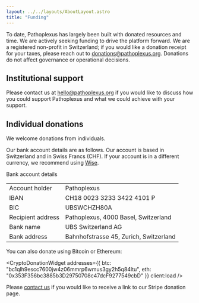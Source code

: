 ```yaml
---
layout: ../../layouts/AboutLayout.astro
title: "Funding"
---
```



To date, Pathoplexus has largely been built with donated resources and time. We are actively seeking funding to drive the platform forward. We are a registered non-profit in Switzerland; if you would like a donation receipt for your taxes, please reach out to donations@pathoplexus.org. Donations do not affect governance or operational decisions.

## Institutional support
Please contact us at hello@pathoplexus.org if you would like to discuss how you could support Pathoplexus and what we could achieve with your support.

## Individual donations

We welcome donations from individuals. 

Our bank account details are as follows. Our account is based in Switzerland and in Swiss Francs (CHF). If your account is in a different currency, we recommend using [Wise](https://wise.com/).

  <div class="bank-details bg-gray-50 p-4 rounded-lg">
      <span class="text-sm font-medium">Bank account details</span><br />
    <table class="my-3 border-collapse border border-gray-200 rounded-lg">
      <tbody>
        <tr class="bg-gray-50">
          <td class="border border-gray-200 px-4 py-2 font-medium text-xs">Account holder</td>
          <td class="border border-gray-200 px-4 py-2 text-xs">Pathoplexus</td>
        </tr>
        <tr>
          <td class="border border-gray-200 px-4 py-2 font-medium text-xs">IBAN</td>
          <td class="border border-gray-200 px-4 py-2 text-xs font-mono">CH18 0023 3233 3422 4101 P</td>
        </tr>
        <tr class="bg-gray-50">
          <td class="border border-gray-200 px-4 py-2 font-medium text-xs">BIC</td>
          <td class="border border-gray-200 px-4 py-2 text-xs font-mono">UBSWCHZH80A</td>
        </tr>
        <tr class="bg-gray-50">
          <td class="border border-gray-200 px-4 py-2 font-medium text-xs">Recipient address</td>
          <td class="border border-gray-200 px-4 py-2 text-xs">Pathoplexus, 4000 Basel, Switzerland</td>
        </tr>
        <tr class="bg-gray-50">
          <td class="border border-gray-200 px-4 py-2 font-medium text-xs">Bank name</td>
          <td class="border border-gray-200 px-4 py-2 text-xs">UBS Switzerland AG</td>
        </tr>
        <tr class="bg-gray-50">
          <td class="border border-gray-200 px-4 py-2 font-medium text-xs">Bank address</td>
          <td class="border border-gray-200 px-4 py-2 text-xs">Bahnhofstrasse 45, Zurich, Switzerland</td>
        </tr>
      </tbody>
    </table>
  </div>




You can also donate using Bitcoin or Ethereum:


<CryptoDonationWidget 
  addresses={{
    btc: "bc1qlh9escc7600jw4z06mmrp6wmus3gy2h5q84ltu",
    eth: "0x353F356bc3885b3D29750708c47dcF9277549cbD"
  }}
  client:load
/>

Please <a href="mailto:donations@pathoplexus.org">contact us</a> if you would like to receive a link to our Stripe donation page.
